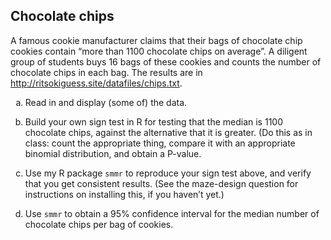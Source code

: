 ## Chocolate chips



 A famous cookie manufacturer claims that
their bags of chocolate chip cookies contain "more than 1100 chocolate chips on average". A diligent group of students buys 16
bags of these cookies and counts the number of chocolate chips in each
bag. The results are in [http://ritsokiguess.site/datafiles/chips.txt](http://ritsokiguess.site/datafiles/chips.txt).



(a) Read in and display (some of) the data.



(b) Build your own sign test in R for testing that the median is
1100 chocolate chips, against the alternative that it is greater.
(Do this as in class: count the appropriate thing,
compare it with an appropriate binomial distribution, and obtain a
P-value.



(c) Use my R package `smmr` to reproduce your sign test
above, and verify that you get consistent results. (See the
maze-design question for instructions on installing this, if you
haven't yet.)



(d) Use `smmr` to obtain a 95\% confidence interval for the
median number of chocolate chips per bag of cookies.






